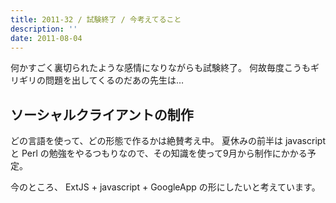 ```yaml
---
title: 2011-32 / 試験終了 / 今考えてること
description: ''
date: 2011-08-04
---
```


何かすごく裏切られたような感情になりながらも試験終了。
何故毎度こうもギリギリの問題を出してくるのだあの先生は…

## ソーシャルクライアントの制作

どの言語を使って、どの形態で作るかは絶賛考え中。
夏休みの前半は javascript と Perl の勉強をやるつもりなので、その知識を使って9月から制作にかかる予定。

今のところ、 ExtJS + javascript + GoogleApp の形にしたいと考えています。
